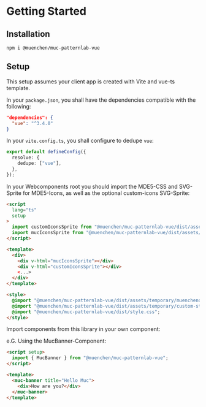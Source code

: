 
<Meta title="Getting Started" />

# Getting Started

## Installation

```shell
npm i @muenchen/muc-patternlab-vue
```

## Setup

This setup assumes your client app is created with Vite and vue-ts template.

In your `package.json`, you shall have the dependencies compatible with the following:

```json
"dependencies": {
  "vue": "^3.4.0"
}
```

In your `vite.config.ts`, you shall configure to dedupe `vue`:

```ts
export default defineConfig({
  resolve: {
    dedupe: ["vue"],
  },
});
```

In your Webcomponents root you should import the MDE5-CSS and SVG-Sprite for MDE5-Icons, as well as the optional custom-icons SVG-Sprite:

```html
<script
  lang="ts"
  setup
>
  import customIconsSprite from "@muenchen/muc-patternlab-vue/dist/assets/temporary/custom-icons.svg?raw";
  import mucIconsSprite from "@muenchen/muc-patternlab-vue/dist/assets/temporary/muc-icons.svg?raw";
</script>

<template>
  <div>
    <div v-html="mucIconsSprite"></div>
    <div v-html="customIconsSprite"></div>
    <...>
  </div>
</template>

<style>
  @import "@muenchen/muc-patternlab-vue/dist/assets/temporary/muenchende-style.css";
  @import "@muenchen/muc-patternlab-vue/dist/assets/temporary/custom-style.css";
  @import "@muenchen/muc-patternlab-vue/dist/style.css";
</style>
```

Import components from this library in your own component:

e.G. Using the MucBanner-Component:

```html
<script setup>
  import { MucBanner } from "@muenchen/muc-patternlab-vue";
</script>

<template>
  <muc-banner title="Hello Muc">
    <div>How are you?</div>
  </muc-banner>
</template>
```
